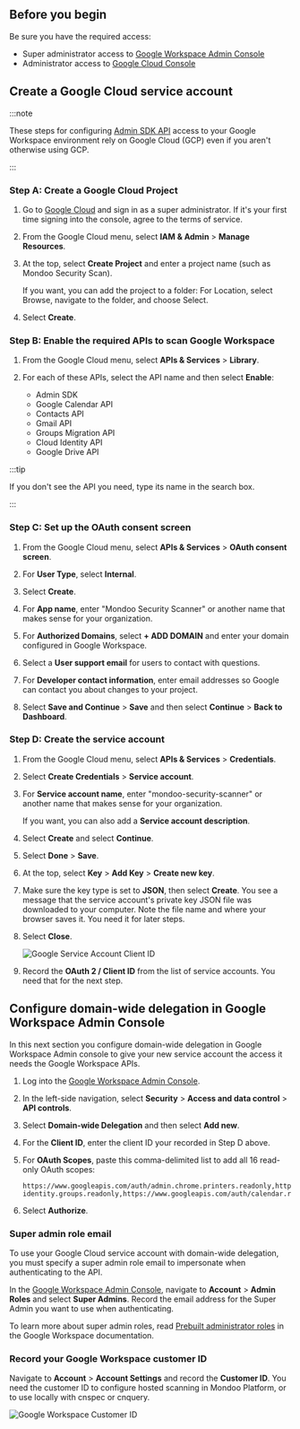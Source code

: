 ## Before you begin

Be sure you have the required access:

- Super administrator access to [Google Workspace Admin Console](https://admin.google.com)
- Administrator access to [Google Cloud Console](https://console.cloud.google.com/)

## Create a Google Cloud service account

:::note

These steps for configuring [Admin SDK API](https://developers.google.com/admin-sdk) access to your
Google Workspace environment rely on Google Cloud (GCP) even if you aren't otherwise using GCP.

:::

### Step A: Create a Google Cloud Project

1. Go to [Google Cloud](https://console.cloud.google.com/) and sign in as a super administrator. If it's your first time signing into the console, agree to the terms of service.

2. From the Google Cloud menu, select **IAM & Admin** > **Manage Resources**.

3. At the top, select **Create Project** and enter a project name (such as Mondoo Security Scan).

   If you want, you can add the project to a folder: For Location, select Browse, navigate to the folder, and choose Select.

4. Select **Create**.

### Step B: Enable the required APIs to scan Google Workspace

1. From the Google Cloud menu, select **APIs & Services** > **Library**.

2. For each of these APIs, select the API name and then select **Enable**:

   - Admin SDK
   - Google Calendar API
   - Contacts API
   - Gmail API
   - Groups Migration API
   - Cloud Identity API
   - Google Drive API

:::tip

If you don't see the API you need, type its name in the search box.

:::

### Step C: Set up the OAuth consent screen

1. From the Google Cloud menu, select **APIs & Services** > **OAuth consent screen**.

2. For **User Type**, select **Internal**.

3. Select **Create**.

4. For **App name**, enter "Mondoo Security Scanner" or another name that makes sense for your organization.

5. For **Authorized Domains**, select **+ ADD DOMAIN** and enter your domain configured in Google Workspace.

6. Select a **User support email** for users to contact with questions.

7. For **Developer contact information**, enter email addresses so Google can contact you about changes to your project.

8. Select **Save and Continue** > **Save** and then select **Continue** > **Back to Dashboard**.

### Step D: Create the service account

1. From the Google Cloud menu, select **APIs & Services** > **Credentials**.

2. Select **Create Credentials** > **Service account**.

3. For **Service account name**, enter "mondoo-security-scanner" or another name that makes sense for your organization.

   If you want, you can also add a **Service account description**.

4. Select **Create** and select **Continue**.

5. Select **Done** > **Save**.

6. At the top, select **Key** > **Add Key** > **Create new key**.

7. Make sure the key type is set to **JSON**, then select **Create**. You see a message that the service account's private key JSON file was downloaded to your computer. Note the file name and where your browser saves it. You need it for later steps.

8. Select **Close**.

   ![Google Service Account Client ID](/img/platform/infra/saas/gw/gw-service-account-id.png)

9. Record the **OAuth 2 / Client ID** from the list of service accounts. You need that for the next step.

## Configure domain-wide delegation in Google Workspace Admin Console

In this next section you configure domain-wide delegation in Google Workspace Admin console to give your new service account the access it needs the Google Workspace APIs.

1. Log into the [Google Workspace Admin Console](https://admin.google.com).

2. In the left-side navigation, select **Security** > **Access and data control** > **API controls**.

3. Select **Domain-wide Delegation** and then select **Add new**.

4. For the **Client ID**, enter the client ID your recorded in Step D above.

5. For **OAuth Scopes**, paste this comma-delimited list to add all 16 read-only OAuth scopes:

   ```text
   https://www.googleapis.com/auth/admin.chrome.printers.readonly,https://www.googleapis.com/auth/admin.directory.customer.readonly,https://www.googleapis.com/auth/admin.directory.device.chromeos.readonly,https://www.googleapis.com/auth/admin.directory.device.mobile.readonly,https://www.googleapis.com/auth/admin.directory.domain.readonly,https://www.googleapis.com/auth/admin.directory.group.member.readonly,https://www.googleapis.com/auth/admin.directory.group.readonly,https://www.googleapis.com/auth/admin.directory.orgunit.readonly,https://www.googleapis.com/auth/admin.directory.resource.calendar.readonly,https://www.googleapis.com/auth/admin.directory.rolemanagement.readonly,https://www.googleapis.com/auth/admin.directory.user.alias.readonly,https://www.googleapis.com/auth/admin.directory.user.readonly,https://www.googleapis.com/auth/admin.directory.userschema.readonly,https://www.googleapis.com/auth/admin.reports.audit.readonly,https://www.googleapis.com/auth/admin.reports.usage.readonly,https://www.googleapis.com/auth/admin.directory.user.security,https://www.googleapis.com/auth/cloud-identity.groups.readonly,https://www.googleapis.com/auth/calendar.readonly,https://www.googleapis.com/auth/calendar,https://www.googleapis.com/auth/calendar.events,https://www.googleapis.com/auth/calendar.events.readonly,https://www.googleapis.com/auth/calendar.settings.readonly
   ```

6. Select **Authorize**.

### Super admin role email

To use your Google Cloud service account with domain-wide delegation, you must specify a super admin role email to impersonate when authenticating to the API.

In the [Google Workspace Admin Console](https://admin.google.com), navigate to **Account** > **Admin Roles** and select **Super Admins**. Record the email address for the Super Admin you want to use when authenticating.

To learn more about super admin roles, read [Prebuilt administrator roles](https://support.google.com/a/answer/2405986) in the Google Workspace documentation.

### Record your Google Workspace customer ID

Navigate to **Account** > **Account Settings** and record the **Customer ID**. You need the customer ID to configure hosted scanning in Mondoo Platform, or to use locally with cnspec or cnquery.

![Google Workspace Customer ID](/img/platform/infra/saas/gw/gw-customer-id.png)
